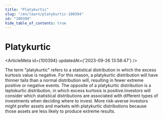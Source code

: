 ```yaml
---
title: "Platykurtic"
slug: "/en/learn/platykurtic-100394"
id: "100394"
hide_table_of_contents: true
---
```



# Platykurtic

<ArticleMeta id={100394} updatedAt={'2023-09-26 13:58:47'} />
<div className='border-solid border-b border-t-0 my-4 border-[var(--ifm-color-gray-300)]' />

The term "platykurtic" refers to a statistical distribution in which the excess kurtosis value is negative. For this reason, a platykurtic distribution will have thinner tails than a normal distribution will, resulting in fewer extreme positive or negative events. The opposite of a platykurtic distribution is a leptokurtic distribution, in which excess kurtosis is positive.Investors will consider which statistical distributions are associated with different types of investments when deciding where to invest. More risk-averse investors might prefer assets and markets with platykurtic distributions because those assets are less likely to produce extreme results.

